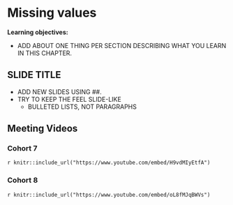 # Missing values

**Learning objectives:**

- ADD ABOUT ONE THING PER SECTION DESCRIBING WHAT YOU LEARN IN THIS CHAPTER.

## SLIDE TITLE

- ADD NEW SLIDES USING ##. 
- TRY TO KEEP THE FEEL SLIDE-LIKE
  - BULLETED LISTS, NOT PARAGRAPHS

## Meeting Videos

### Cohort 7

`r knitr::include_url("https://www.youtube.com/embed/H9vdMIyEtfA")`


### Cohort 8

`r knitr::include_url("https://www.youtube.com/embed/oL8fMJqBWVs")`
